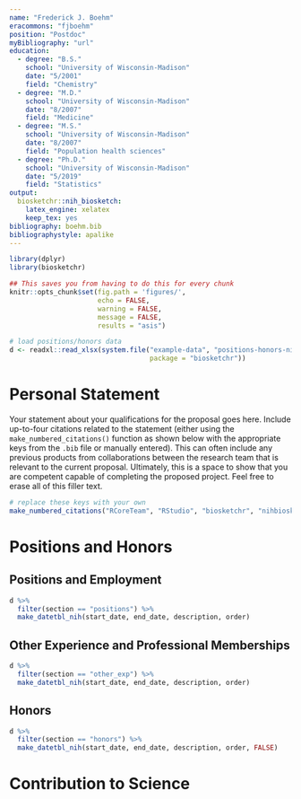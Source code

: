 ```yaml
---
name: "Frederick J. Boehm"
eracommons: "fjboehm"
position: "Postdoc"
myBibliography: "url"
education:
  - degree: "B.S."
    school: "University of Wisconsin-Madison"
    date: "5/2001"
    field: "Chemistry"
  - degree: "M.D."
    school: "University of Wisconsin-Madison"
    date: "8/2007"
    field: "Medicine"
  - degree: "M.S."
    school: "University of Wisconsin-Madison"
    date: "8/2007"
    field: "Population health sciences"
  - degree: "Ph.D."
    school: "University of Wisconsin-Madison"
    date: "5/2019"
    field: "Statistics"
output:
  biosketchr::nih_biosketch:
    latex_engine: xelatex
    keep_tex: yes
bibliography: boehm.bib
bibliographystyle: apalike
---
```


```r
library(dplyr)
library(biosketchr)

## This saves you from having to do this for every chunk
knitr::opts_chunk$set(fig.path = 'figures/',
                      echo = FALSE, 
                      warning = FALSE, 
                      message = FALSE, 
                      results = "asis")

# load positions/honors data
d <- readxl::read_xlsx(system.file("example-data", "positions-honors-nih.xlsx", 
                                   package = "biosketchr"))

```

<!--
The structure of this skeleton should stay the same. Add your specifics :)
-->


# Personal Statement {-}

Your statement about your qualifications for the proposal goes here. Include up-to-four citations related to the statement (either using the `make_numbered_citations()` function as shown below with the appropriate keys from the `.bib` file or manually entered). This can often include any previous products from collaborations between the research team that is relevant to the current proposal. Ultimately, this is a space to show that you are competent capable of completing the proposed project. Feel free to erase all of this filler text.

```r
# replace these keys with your own
make_numbered_citations("RCoreTeam", "RStudio", "biosketchr", "nihbiosketch")
```


# Positions and Honors {-}

## Positions and Employment {-}
```r
d %>% 
  filter(section == "positions") %>% 
  make_datetbl_nih(start_date, end_date, description, order)
```

## Other Experience and Professional Memberships {-}

```r
d %>% 
  filter(section == "other_exp") %>% 
  make_datetbl_nih(start_date, end_date, description, order)
```

## Honors {-}

```r
d %>% 
  filter(section == "honors") %>% 
  make_datetbl_nih(start_date, end_date, description, order, FALSE)
```

# Contribution to Science {-}

\begin{enumerate}

\item Paragraph of contribution number 1. This should include a narrative about one of your main research lines. Below, cite up to four publications stemming from this contribution. Feel free to erase all of this filler text.

```r
# replace these keys with your own
make_numbered_citations("RCoreTeam", "RStudio", "biosketchr", "nihbiosketch")
```


\item Paragraph of contribution number 2. This should include a narrative about one of your main research lines. Below, cite up to four publications stemming from this contribution. Feel free to erase all of this filler text.

```r
# replace these keys with your own
make_numbered_citations("RCoreTeam", "RStudio", "biosketchr", "nihbiosketch")
```

\end{enumerate}

<!--
Can include additional contributions like the ones above, starting each with
\item, followed by a short description, follwed by a chunk using 
`make_numbered_citations`. Make sure these all appear before `end{enumerate}`
-->




